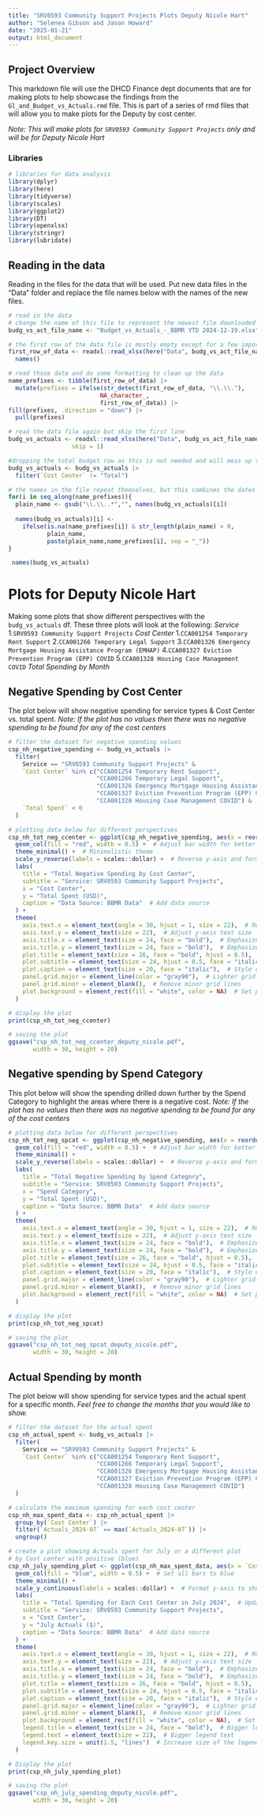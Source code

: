 ---
title: "SRV0593 Community Support Projects Plots Deputy Nicole Hart"
author: "Selenea Gibson and Jason Howard"
date: "2025-01-21"
output: html_document
---
## Project Overview
This markdown file will use the DHCD Finance dept documents that are for making plots to help showcase the findings from the `Gl_and_Budget_vs_Actuals.rmd` file. This is part of a series of rmd files that will allow you to make plots for the Deputy by cost center.

*Note: This will make plots for `SRV0593 Community Support Projects` only and will be for Deputy Nicole Hart*

### Libraries

```{r libraries, warning=TRUE, message=FALSE}
# libraries for data analysis
library(dplyr)
library(here)
library(tidyverse)
library(scales)
library(ggplot2)
library(DT)
library(openxlsx)
library(stringr)
library(lubridate)
```

## Reading in the data 
Reading in the files for the data that will be used. Put new data files in the "Data" folder and replace the file names below with the names of the new files.

```{r data}
# read in the data
# change the name of this file to represent the newest file downloaded
budg_vs_act_file_name <- "Budget_vs_Actuals_-_BBMR YTD 2024-12-19.xlsx"

# the first row of the data file is mostly empty except for a few important dates. 
first_row_of_data <- readxl::read_xlsx(here("Data", budg_vs_act_file_name)) |> 
  names() 

# read those data and do some formatting to clean up the data
name_prefixes <- tibble(first_row_of_data) |> 
  mutate(prefixes = ifelse(str_detect(first_row_of_data, "\\.\\."), 
                          NA_character_, 
                          first_row_of_data)) |> 
fill(prefixes, .direction = "down") |> 
  pull(prefixes)

# read the data file again but skip the first line
budg_vs_actuals <- readxl::read_xlsx(here("Data", budg_vs_act_file_name),
                  skip = 1)

#dropping the total budget row as this is not needed and will mess up the data
budg_vs_actuals <- budg_vs_actuals |> 
  filter(`Cost Center` != "Total")

# the names in the file repeat themselves, but this combines the dates with the repetative names
for(i in seq_along(name_prefixes)){
  plain_name <- gsub("\\.\\..*","", names(budg_vs_actuals)[i]) 
  
  names(budg_vs_actuals)[i] <- 
    ifelse(is.na(name_prefixes[i]) & str_length(plain_name) > 0,
           plain_name,
           paste(plain_name,name_prefixes[i], sep = "_"))
}

 names(budg_vs_actuals)
```

# Plots for Deputy Nicole Hart
Making some plots that show different perspectives with the `budg_vs_actuals` df. These three plots will look at the following:
*Service* 
  1.`SRV0593 Community Support Projects`
*Cost Center* 
  1.`CCA001254 Temporary Rent Support`
  2.`CCA001266 Temporary Legal Support`
  3.`CCA001326 Emergency Mortgage Housing Assistance Program (EMHAP)`
  4.`CCA001327 Eviction Prevention Program (EPP) COVID`
  5.`CCA001328 Housing Case Management COVID`
*Total Spending by Month* 

## Negative Spending by Cost Center
The plot below will show negative spending for service types & Cost Center vs. total spent.
*Note: If the plot has no values then there was no negative spending to be found for any of the cost centers*

```{r totspentnegplot}
# filter the dataset for negative spending values
csp_nh_negative_spending <- budg_vs_actuals |>
  filter(
    Service == "SRV0593 Community Support Projects" &
    `Cost Center` %in% c("CCA001254 Temporary Rent Support", 
                         "CCA001266 Temporary Legal Support",
                         "CCA001326 Emergency Mortgage Housing Assistance Program (EMHAP)",
                         "CCA001327 Eviction Prevention Program (EPP) COVID",
                         "CCA001328 Housing Case Management COVID") &
    `Total Spent` < 0
  )

# plotting data below for different perspectives
csp_nh_tot_neg_ccenter <- ggplot(csp_nh_negative_spending, aes(x = reorder(`Cost Center`, `Total Spent`), y = `Total Spent`)) +
  geom_col(fill = "red", width = 0.5) +  # Adjust bar width for better aesthetics
  theme_minimal() +  # Minimalistic theme
  scale_y_reverse(labels = scales::dollar) +  # Reverse y-axis and format with dollar labels
  labs(
    title = "Total Negative Spending by Cost Center",
    subtitle = "Service: SRV0593 Community Support Projects",
    x = "Cost Center",
    y = "Total Spent (USD)",
    caption = "Data Source: BBMR Data"  # Add data source
  ) +
  theme(
    axis.text.x = element_text(angle = 30, hjust = 1, size = 22),  # Rotate x-axis labels for readability
    axis.text.y = element_text(size = 22),  # Adjust y-axis text size
    axis.title.x = element_text(size = 24, face = "bold"),  # Emphasize x-axis title
    axis.title.y = element_text(size = 24, face = "bold"),  # Emphasize y-axis title
    plot.title = element_text(size = 26, face = "bold", hjust = 0.5),  # Center-align and enlarge title
    plot.subtitle = element_text(size = 24, hjust = 0.5, face = "italic"),  # Style subtitle
    plot.caption = element_text(size = 20, face = "italic"),  # Style caption
    panel.grid.major = element_line(color = "gray90"),  # Lighter grid for subtle effect
    panel.grid.minor = element_blank(),  # Remove minor grid lines
    plot.background = element_rect(fill = "white", color = NA)  # Set plot background to white
  )

# display the plot
print(csp_nh_tot_neg_ccenter)

# saving the plot
ggsave("csp_nh_tot_neg_ccenter_deputy_nicole.pdf",
       width = 30, height = 20)
```

## Negative spending by Spend Category
This plot below will show the spending drilled down further by the Spend Category to highlight the areas where there is a negative cost.
*Note: If the plot has no values then there was no negative spending to be found for any of the cost centers*

```{r spendcat}
# plotting data below for different perspectives
csp_nh_tot_neg_spcat <- ggplot(csp_nh_negative_spending, aes(x = reorder(`Spend Category`, `Total Spent`), y = `Total Spent`)) +
  geom_col(fill = "red", width = 0.5) +  # Adjust bar width for better aesthetics
  theme_minimal() +
  scale_y_reverse(labels = scales::dollar) +  # Reverse y-axis and format with dollar labels
  labs(
    title = "Total Negative Spending by Spend Category",
    subtitle = "Service: SRV0593 Community Support Projects",
    x = "Spend Category",
    y = "Total Spent (USD)",
    caption = "Data Source: BBMR Data"  # Add data source
  ) +
  theme(
    axis.text.x = element_text(angle = 30, hjust = 1, size = 22),  # Rotate x-axis labels for readability
    axis.text.y = element_text(size = 22),  # Adjust y-axis text size
    axis.title.x = element_text(size = 24, face = "bold"),  # Emphasize x-axis title
    axis.title.y = element_text(size = 24, face = "bold"),  # Emphasize y-axis title
    plot.title = element_text(size = 26, face = "bold", hjust = 0.5),  # Center-align and enlarge title
    plot.subtitle = element_text(size = 24, hjust = 0.5, face = "italic"),  # Style subtitle
    plot.caption = element_text(size = 20, face = "italic"),  # Style caption
    panel.grid.major = element_line(color = "gray90"),  # Lighter grid for subtle effect
    panel.grid.minor = element_blank(),  # Remove minor grid lines
    plot.background = element_rect(fill = "white", color = NA)  # Set plot background to white
  )

# display the plot
print(csp_nh_tot_neg_spcat)

# saving the plot
ggsave("csp_nh_tot_neg_spcat_deputy_nicole.pdf",
       width = 30, height = 20)
```

## Actual Spending by month
The plot below will show spending for service types and the actual spent for a specific month.
*Feel free to change the months that you would like to show.*

```{r monthplot}
# filter the dataset for the actual spent
csp_nh_actual_spent <- budg_vs_actuals |>
  filter(
    Service == "SRV0593 Community Support Projects" &
    `Cost Center` %in% c("CCA001254 Temporary Rent Support", 
                         "CCA001266 Temporary Legal Support",
                         "CCA001326 Emergency Mortgage Housing Assistance Program (EMHAP)",
                         "CCA001327 Eviction Prevention Program (EPP) COVID",
                         "CCA001328 Housing Case Management COVID")
  )

# calculate the maximum spending for each cost center
csp_nh_max_spent_data <- csp_nh_actual_spent |> 
  group_by(`Cost Center`) |> 
  filter(`Actuals_2024-07` == max(`Actuals_2024-07`)) |> 
  ungroup()

# create a plot showing Actuals spent for July or a different plot
# by Cost center with positive (blue)
csp_nh_july_spending_plot <- ggplot(csp_nh_max_spent_data, aes(x = `Cost Center`, y = `Actuals_2024-07`)) +
  geom_col(fill = "blue", width = 0.5) +  # Set all bars to blue
  theme_minimal() +
  scale_y_continuous(labels = scales::dollar) +  # Format y-axis to show dollar values
  labs(
    title = "Total Spending for Each Cost Center in July 2024",  # Update month/year
    subtitle = "Service: SRV0593 Community Support Projects",
    x = "Cost Center",
    y = "July Actuals ($)",
    caption = "Data Source: BBMR Data"  # Add data source
  ) + 
  theme(
    axis.text.x = element_text(angle = 30, hjust = 1, size = 22),  # Rotate x-axis labels for readability
    axis.text.y = element_text(size = 22),  # Adjust y-axis text size
    axis.title.x = element_text(size = 24, face = "bold"),  # Emphasize x-axis title
    axis.title.y = element_text(size = 24, face = "bold"),  # Emphasize y-axis title
    plot.title = element_text(size = 26, face = "bold", hjust = 0.5),  # Center-align and enlarge title
    plot.subtitle = element_text(size = 24, hjust = 0.5, face = "italic"),  # Style subtitle
    plot.caption = element_text(size = 20, face = "italic"),  # Style caption
    panel.grid.major = element_line(color = "gray90"),  # Lighter grid for subtle effect
    panel.grid.minor = element_blank(),  # Remove minor grid lines
    plot.background = element_rect(fill = "white", color = NA),  # Set plot background to white
    legend.title = element_text(size = 24, face = "bold"),  # Bigger legend title
    legend.text = element_text(size = 22),  # Bigger legend text
    legend.key.size = unit(1.5, "lines")  # Increase size of the legend key (the color box)
  )

# Display the plot
print(csp_nh_july_spending_plot)

# saving the plot
ggsave("csp_nh_july_spending_deputy_nicole.pdf",
       width = 30, height = 20)
```
